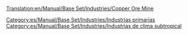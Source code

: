 [[Translation:en/Manual/Base Set/Industries/Copper Ore Mine]]

{{es/Manual/Base Set/Industries/Industrias| nombre=Mina de cobre
| imagen=en/Manual/Base Set/Industries/Copperoremine.png
| climas=[[es/Manual/Clima|Subtropical]]
| acepta=Nada
| produce=[[es/Manual/Base Set/Cargos/Mineral de cobre|Mineral de cobre]]
| notas=
}}{{en/-}}

[[Category:es/Manual/Base Set/Industries/Industrias primarias]]
[[Category:es/Manual/Base Set/Industries/Industrias de clima subtropical]]